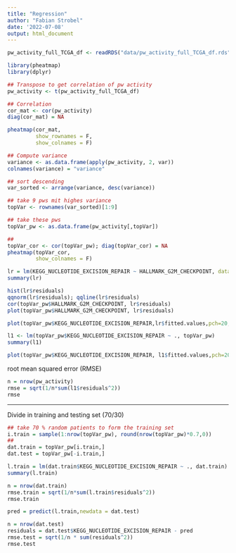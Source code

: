 ```yaml
---
title: "Regression"
author: "Fabian Strobel"
date: '2022-07-08'
output: html_document
---
```


```r
pw_activity_full_TCGA_df <- readRDS("data/pw_activity_full_TCGA_df.rds")

library(pheatmap)
library(dplyr)
```

```r
## Transpose to get correlation of pw activity
pw_activity <- t(pw_activity_full_TCGA_df)

## Correlation
cor_mat <- cor(pw_activity)
diag(cor_mat) = NA
```

```r
pheatmap(cor_mat,
         show_rownames = F,
         show_colnames = F)
```

```r
## Compute variance
variance <- as.data.frame(apply(pw_activity, 2, var))
colnames(variance) = "variance"

## sort descending
var_sorted <- arrange(variance, desc(variance))

## take 9 pws mit highes variance
topVar <- rownames(var_sorted)[1:9]

## take these pws
topVar_pw <- as.data.frame(pw_activity[,topVar])

##
topVar_cor <- cor(topVar_pw); diag(topVar_cor) = NA
pheatmap(topVar_cor,
         show_colnames = F)
```


```r
lr = lm(KEGG_NUCLEOTIDE_EXCISION_REPAIR ~ HALLMARK_G2M_CHECKPOINT, data=topVar_pw)
summary(lr)

hist(lr$residuals)
qqnorm(lr$residuals); qqline(lr$residuals)
cor(topVar_pw$HALLMARK_G2M_CHECKPOINT, lr$residuals)
plot(topVar_pw$HALLMARK_G2M_CHECKPOINT, lr$residuals)
```
```r
plot(topVar_pw$KEGG_NUCLEOTIDE_EXCISION_REPAIR,lr$fitted.values,pch=20,col='blue', xlab='Real values',ylab='Predicted values');abline(0,1,col='red')
```

```r
l1 <- lm(topVar_pw$KEGG_NUCLEOTIDE_EXCISION_REPAIR ~ ., topVar_pw)
summary(l1)
```

```r
plot(topVar_pw$KEGG_NUCLEOTIDE_EXCISION_REPAIR, l1$fitted.values,pch=20,col='blue', xlab='Real values',ylab='Predicted values');abline(0,1,col='red')
```

root mean squared error (RMSE)
```r
n = nrow(pw_activity)
rmse = sqrt(1/n*sum(l1$residuals^2))
rmse
```

***

Divide in training and testing set (70/30)
```r
## take 70 % random patients to form the training set
i.train = sample(1:nrow(topVar_pw), round(nrow(topVar_pw)*0.7,0))
##
dat.train = topVar_pw[i.train,]
dat.test = topVar_pw[-i.train,]
```

```r
l.train = lm(dat.train$KEGG_NUCLEOTIDE_EXCISION_REPAIR ~ ., dat.train)
summary(l.train)
```

```r
n = nrow(dat.train)
rmse.train = sqrt(1/n*sum(l.train$residuals^2))
rmse.train
```

```r
pred = predict(l.train,newdata = dat.test)
```

```r
n = nrow(dat.test)
residuals = dat.test$KEGG_NUCLEOTIDE_EXCISION_REPAIR - pred
rmse.test = sqrt(1/n * sum(residuals^2))
rmse.test
```

